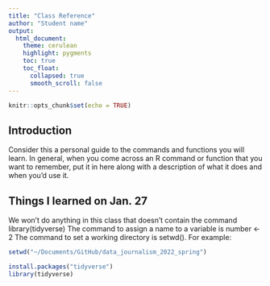 ```yaml
---
title: "Class Reference"
author: "Student name"
output:
  html_document:
    theme: cerulean
    highlight: pygments
    toc: true
    toc_float:
      collapsed: true
      smooth_scroll: false
---
```


```r
knitr::opts_chunk$set(echo = TRUE)
```

## Introduction

Consider this a personal guide to the commands and functions you will learn. In general, when you come across an R command or function that you want to remember, put it in here along with a description of what it does and when you'd use it.

## Things I learned on Jan. 27

We won't do anything in this class that doesn't contain the command library(tidyverse)
The command to assign a name to a variable is number <- 2
The command to set a working directory is setwd(). For example:

```r
setwd("~/Documents/GitHub/data_journalism_2022_spring")
```

```r
install.packages("tidyverse")
library(tidyverse)
```